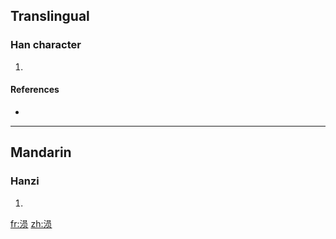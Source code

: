 {{also|溳}}
==Translingual==

===Han character===
{{Han char|rn=85|rad=水|as=07|sn=10|four=|canj=水口月人 (ERBO)}}

# {{defn|Han|sort=水07}}

====References====
* {{Han ref|kx=0627.311|hdz=31624.080|uh=6DA2|ud=28066}}

----

==Mandarin==

===Hanzi===
{{cmn-hanzi|pin=[[yún]] ([[yun2]]), [[zhàng]] ([[zhang4]])|wg=yün<sup>2</sup>, chang<sup>4</sup>}}

# {{defn|Mandarin}}

[[fr:涢]]
[[zh:涢]]
